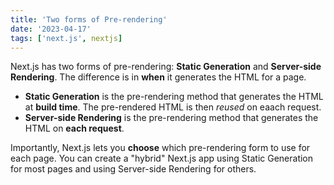 ```yaml
---
title: 'Two forms of Pre-rendering'
date: '2023-04-17'
tags: ['next.js', nextjs]
---
```


Next.js has two forms of pre-rendering: **Static Generation** and **Server-side Rendering**. The difference is in **when** it generates the HTML for a page.

- **Static Generation** is the pre-rendering method that generates the HTML at **build time**. The pre-rendered HTML is then _reused_ on eaach request.
- **Server-side Rendering** is the pre-rendering method that generates the HTML on **each request**.

Importantly, Next.js lets you **choose** which pre-rendering form to use for each page.  You can create a "hybrid" Next.js app using Static Generation for most pages and using Server-side Rendering for others.